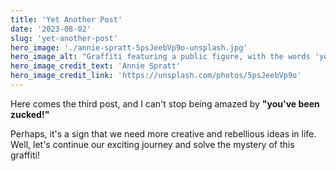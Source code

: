 ```yaml
---
title: 'Yet Another Post'
date: '2023-08-02'
slug: 'yet-another-post'
hero_image: './annie-spratt-5psJeebVp9o-unsplash.jpg'
hero_image_alt: "Graffiti featuring a public figure, with the words 'you've been zucked'"
hero_image_credit_text: 'Annie Spratt'
hero_image_credit_link: 'https://unsplash.com/photos/5psJeebVp9o'
---
```


Here comes the third post, and I can't stop being amazed by **"you've been zucked!"**

Perhaps, it's a sign that we need more creative and rebellious ideas in life. Well, let's continue our exciting journey and solve the mystery of this graffiti!
